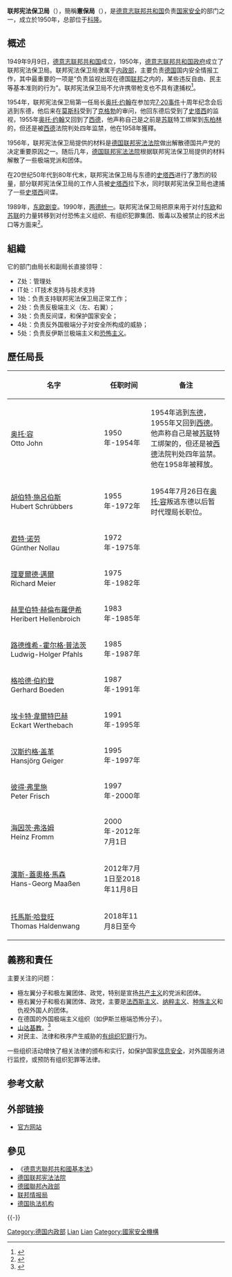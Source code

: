 {{noteTA
|G1 = 地名
}}
{{Infobox Government agency
|agency_name     = 联邦宪法保卫局
|abbreviation    = BfV
|nativename      = Bundesamt für Verfassungsschutz
|seal            = Emblem of the BfV.png
|seal_width      = 200px
|seal_caption    = 联邦宪法保卫局局徽
|formed          = {{Start date and age|1950|11|07}}
|headquarters    = {{德国}}[[科隆|科隆]]{{coord|51|01|10|N|6|53|29|E|display=inline,title}}
|employees       = 3,864 (2019年)
|budget          = € 4.67億 (2020年)
}}

'''联邦宪法保卫局'''（{{lang-de|Bundesamt für Verfassungsschutz}}），簡稱'''憲保局'''（{{lang|de|BfV}}），是[[德意志联邦共和国|德意志联邦共和国]]负责[[国家安全|国家安全]]的部门之一，成立於1950年，总部位于[[科隆|科隆]]。

==概述==
1949年9月9日，[[德意志联邦共和国|德意志联邦共和国]]成立，1950年，[[德国政府|德意志联邦共和国政府]]成立了联邦宪法保卫局。联邦宪法保卫局隶属于[[德国联邦内政部|内政部]]，主要负责[[德国|德国]]国内安全情报工作，其中最重要的一项是“负责监视出现在德国[[联邦|联邦]]之内的，某些违反自由、民主等基本准则的行为”。联邦宪法保卫局不允许携带枪支也不具有逮捕权<ref>{{cite web | url = http://www.verfassungsschutz.de/en/en_about_bfv/control.html | title = Control | publisher = Bundesamt für Verfassungsschutz | location = Cologne | accessdate = 23 August 2010 | archive-date = 2012-10-29 | archive-url = https://web.archive.org/web/20121029183241/http://www.verfassungsschutz.de/en/en_about_bfv/control.html | dead-url = yes }}</ref>。

1954年，联邦宪法保卫局第一任局长[[奥托·约翰|奥托·约翰]]在参加完[[7月20日密謀案|7·20事件]]十周年纪念会后逃到东德，他后来在[[莫斯科|莫斯科]]受到了[[克格勃|克格勃]]的审问，他回东德后受到了[[史塔西|史塔西]]的监视，1955年[[奥托·约翰|奥托·约翰]]又回到了[[西德|西德]]，他声称自己是之前是[[苏联|苏联]]特工绑架到[[东柏林|东柏林]]的，但还是被[[西德|西德]]法院判处四年监禁，他在1958年獲釋。

1956年，联邦宪法保卫局提供的材料是[[德国联邦宪法法院|德国联邦宪法法院]]做出解散德国共产党的决定重要原因之一。随后几年，[[德国联邦宪法法院|德国联邦宪法法院]]根据联邦宪法保卫局提供的材料解散了一些极端党派和团体。

在20世纪50年代到80年代末，联邦宪法保卫局与东德的[[史塔西|史塔西]]进行了激烈的较量，部分联邦宪法保卫局的工作人员被[[史塔西|史塔西]]拉下水，同时联邦宪法保卫局也逮捕了一些[[史塔西|史塔西]]间谍。

1989年，[[东欧剧变|东欧剧变]]。1990年，[[两德统一|两德统一]]。联邦宪法保卫局把原来用于对付[[东欧|东欧]]和[[苏联|苏联]]的力量转移到对付恐怖主义组织、有组织犯罪集团、贩毒以及被禁止的技术出口等方面来<ref>{{Cite web |url=http://book.sina.com.cn/nzt/history/his/diehaifanzhou/99.shtml |title=二战后的德国（联邦）间谍组织(2) |access-date=2013-11-23 |archive-date=2013-12-02 |archive-url=https://web.archive.org/web/20131202224912/http://book.sina.com.cn/nzt/history/his/diehaifanzhou/99.shtml |dead-url=no }}</ref>。

== 組織 ==
它的部门由局长和副局长直接领导：
*Z处：管理处
*IT处：IT技术支持与技术支持
*1处：负责支持联邦宪法保卫局正常工作；
*2处：负责反极端主义（左、右翼）；
*3处：负责反间谍，和保护国家安全；
*4处：负责反外国极端分子对安全所构成的威胁；
*5处：负责反伊斯兰极端主义和[[恐怖主义|恐怖主义]]。

==歷任局長==
{|class="wikitable" 
|-
!名字
!任职时间
!备注
|-
|style="width:200px"|[[奥托·容|奥托·容]]<br/>Otto John ||1950年-1954年  ||1954年逃到[[东德|东德]]，1955年又回到[[西德|西德]]。他声称自己是被[[苏联|苏联]]特工绑架的，但还是被[[西德|西德]]法院判处四年监禁。他在1958年被释放。
|-
|[[胡伯特·施呂伯斯|胡伯特·施呂伯斯]]<br/> Hubert Schrübbers ||1955年-1972年||1954年7月26日在[[奥托·容|奥托·容]]叛逃东德以后暂时代理局长职位。
|-
|[[君特·诺劳|君特·诺劳]]<br/> Günther Nollau ||1972年-1975年||
|-
| [[理夏爾德·邁爾|理夏爾德·邁爾]]<br/> Richard Meier ||1975年-1982年||
|-
|[[赫里伯特·赫倫布羅伊希|赫里伯特·赫倫布羅伊希]]<br/>Heribert Hellenbroich ||1983年-1985年||
|-
|[[路德维希-霍尔格·普法茨|路德维希-霍尔格·普法茨]]<br/> Ludwig-Holger Pfahls ||1985年-1987年||
|-
|[[格哈德·伯約登|格哈德·伯約登]]<br/> Gerhard Boeden ||1987年-1991年||
|-
|[[埃卡特·韋爾特巴赫|埃卡特·韋爾特巴赫]]<br/> Eckart Werthebach ||1991年-1995年||
|-
|[[汉斯约格·盖革|汉斯约格·盖革]]<br/> Hansjörg Geiger ||1995年-1997年||
|-
|[[彼得·弗里施|彼得·弗里施]]<br/> Peter Frisch ||1997年-2000年||
|-
|[[海因茨·弗洛姆|海因茨·弗洛姆]]<br/> Heinz Fromm ||2000年-2012年7月1日||
|-
|[[漢斯-蓋奧格·馬森|漢斯-蓋奧格·馬森]]<br/> Hans-Georg Maaßen ||2012年7月1日至2018年11月8日||
|-
|[[托馬斯·哈登旺|托馬斯·哈登旺]]<br/> Thomas Haldenwang ||2018年11月8日至今||
|}

== 義務和責任 ==
主要关注的问题：
* 極左翼分子和极左翼团体、政党，特别是宣扬[[共产主义|共产主义]]的党派和团体。
* 極右翼分子和极右翼团体、政党，主要是[[法西斯主义|法西斯主义]]、[[纳粹主义|纳粹主义]]、[[种族主义|种族主义]]和仇视外国人的团体。
* 在德国的外国极端主义组织（如伊斯兰極端恐怖分子）。
* [[山达基|山达基教]]。<ref>{{Cite web |url=http://news.bbc.co.uk/2/hi/europe/7133867.stm |title=存档副本 |access-date=2019-01-19 |archive-date=2020-08-19 |archive-url=https://web.archive.org/web/20200819045424/http://news.bbc.co.uk/2/hi/europe/7133867.stm |dead-url=no }}</ref>
* 对民主、法律和秩序产生威胁的[[有组织犯罪|有组织犯罪]]行为。

一些组织活动增快了相关法律的颁布和实行，如保护国家[[信息安全|信息安全]]，对外国服务进行监控，或预防有组织犯罪等法律。

== 参考文献 ==
{{Reflist}}

== 外部链接 ==
* {{de}}[http://www.verfassungsschutz.de 官方网站] {{Wayback|url=http://www.verfassungsschutz.de/ |date=20080611132741 }}

== 參见 ==
* 《[[德意志聯邦共和國基本法|德意志聯邦共和國基本法]]》
* [[德国联邦宪法法院|德国联邦宪法法院]]
* [[德國聯邦內政部|德國聯邦內政部]]
* [[联邦情报局|联邦情报局]]
* [[德国执法机构|德国执法机构]]

{{-}}
{{National Intelligence Agencies}}

[[Category:德国内政部|Category:德国内政部]]
[[Category:德國聯邦執法機構|Lian]]
[[Category:德國情報機構|Lian]]
[[Category:國家安全機構|Category:國家安全機構]]